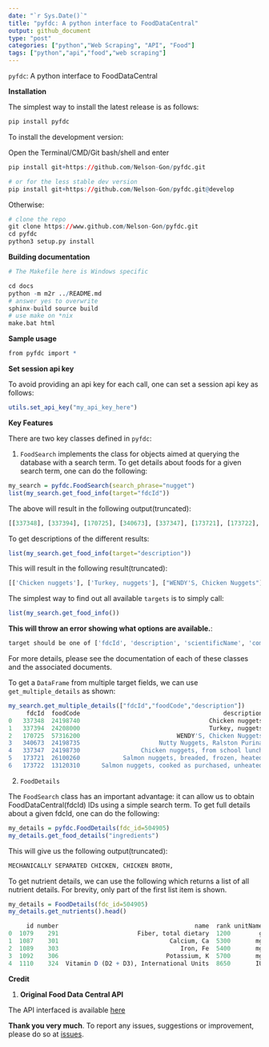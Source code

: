 ```yaml
---
date: "`r Sys.Date()`"
title: "pyfdc: A python interface to FoodDataCentral"
output: github_document
type: "post"
categories: ["python","Web Scraping", "API", "Food"]
tags: ["python","api","food","web scraping"]
---
```




`pyfdc`: A python interface to FoodDataCentral



**Installation**


The simplest way to install the latest release is as follows:


```r

pip install pyfdc

```

To install the development version:


Open the Terminal/CMD/Git bash/shell and enter

```r

pip install git+https://github.com/Nelson-Gon/pyfdc.git

# or for the less stable dev version
pip install git+https://github.com/Nelson-Gon/pyfdc.git@develop

```

Otherwise:

```r
# clone the repo
git clone https://www.github.com/Nelson-Gon/pyfdc.git
cd pyfdc
python3 setup.py install

```

**Building documentation**

```r
# The Makefile here is Windows specific

cd docs
python -m m2r ../README.md
# answer yes to overwrite
sphinx-build source build
# use make on *nix 
make.bat html

```


**Sample usage**


```r

from pyfdc import *

```


**Set session api key**


To avoid providing an api key for each call, one can set a session api key as follows:

```r

utils.set_api_key("my_api_key_here")


```


**Key Features**

There are two key classes defined in `pyfdc`: 

1. `FoodSearch` implements the class for objects aimed at querying the database with a search term.
To get details about foods for a given search term, one can do the following:

```r

my_search = pyfdc.FoodSearch(search_phrase="nugget")
list(my_search.get_food_info(target="fdcId"))

```

The above will result in the following output(truncated):

```r

[[337348], [337394], [170725], [340673], [337347], [173721], [173722], [337346].....]]


```

To get descriptions of the different results:


```r

list(my_search.get_food_info(target="description"))


```

This will result in the following result(truncated):

```r

[['Chicken nuggets'], ['Turkey, nuggets'], ["WENDY'S, Chicken Nuggets"], ['Nutty Nuggets, Ralston Purina']]]


```


The simplest way to find out all available `targets` is to simply call:


```r

list(my_search.get_food_info())


```

**This will throw an error showing what options are available.**:

```r

target should be one of ['fdcId', 'description', 'scientificName', 'commonNames', 'additionalDescriptions', 'dataType', 'foodCode', 'gtinUpc', 'ndbNumber', 'publishedDate', 'brandOwner', 'ingredients', 'allHighlightFields', 'score']

```

For more details, please see the documentation of each of these classes and the
associated documents.

To get a `DataFrame` from multiple target fields, we can use `get_multiple_details` as shown:

```r

my_search.get_multiple_details(["fdcId","foodCode","description"])
     fdcId  foodCode                                        description
0   337348  24198740                                    Chicken nuggets
1   337394  24208000                                    Turkey, nuggets
2   170725  57316200                           WENDY'S, Chicken Nuggets
3   340673  24198735                      Nutty Nuggets, Ralston Purina
4   337347  24198730                 Chicken nuggets, from school lunch
5   173721  26100260            Salmon nuggets, breaded, frozen, heated
6   173722  13120310      Salmon nuggets, cooked as purchased, unheated

```


2. `FoodDetails`

The `FoodSearch` class has an important advantage: it can allow us to obtain
FoodDataCentral(fdcId) IDs using a simple search term. To get full details about a given 
fdcId, one can do the following:


```r

my_details = pyfdc.FoodDetails(fdc_id=504905)
my_details.get_food_details("ingredients")

```

This will give us the following output(truncated):

```r

MECHANICALLY SEPARATED CHICKEN, CHICKEN BROTH,

```

To get nutrient details, we can use the following which returns a list of all 
nutrient details. For brevity, only part of the first list item is shown.

```r

my_details = FoodDetails(fdc_id=504905)
my_details.get_nutrients().head()

     id number                                      name  rank unitName
0  1079    291                      Fiber, total dietary  1200        g
1  1087    301                               Calcium, Ca  5300       mg
2  1089    303                                  Iron, Fe  5400       mg
3  1092    306                              Potassium, K  5700       mg
4  1110    324  Vitamin D (D2 + D3), International Units  8650       IU

```


**Credit**

1. **Original Food Data Central API**

The API interfaced is available [here](https://fdc.nal.usda.gov/api-guide.html)

**Thank you very much**. To report any issues, suggestions or improvement, please do so 
at [issues](https://github.com/Nelson-Gon/pyfdc/issues). 
